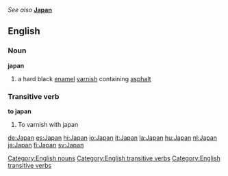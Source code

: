 ''See also'' '''[[Japan]]'''
==English==
[[Category:English nouns]]
[[Category:English transitive verbs]]
===Noun===
'''japan'''
[[Category:English transitive verbs]]
# a hard black [[enamel]] [[varnish]] containing [[asphalt]]

===Transitive verb===
'''to japan'''
# To varnish with japan

[[de:Japan]]
[[es:Japan]]
[[hi:Japan]]
[[io:Japan]]
[[it:Japan]]
[[la:Japan]]
[[hu:Japan]]
[[nl:Japan]]
[[ja:Japan]]
[[fi:Japan]]
[[sv:Japan]]